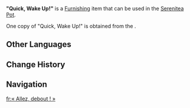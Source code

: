 {{Furnishing Infobox
|id             = 373191
|image          = Item Quick, Wake Up!.png
|category       = Landscape
|subcategory    = Special Object
|quality        = 4
|adeptal_energy = 90
|load           = 95
|reduced_load   = 71
|description    = The exquisite and delicate [[Saurian]] egg model was specially crafted by [[Tubby]] at [[Paimon]]'s request to commemorate your experiences on the [[Isle of Tozoz]].<br>For the little life inside the egg, and for the little one, may you continue to travel, explore, and witness the beauty of this world!
|source1        = [[The Lone Isle Named Night]]
|limited        = 1
}}
'''"Quick, Wake Up!"''' is a [[Furnishing]] item that can be used in the [[Serenitea Pot]].

One copy of "Quick, Wake Up!" is obtained from the {{Quest|The Lone Isle Named Night}}.

==Other Languages==
{{Other Languages
|en       = "Quick, Wake Up!"
|zhs      = 「快快醒来」
|zhs_rm   = 
|zht      = 「快快醒來」
|zht_rm   = 
|zh_tl    = 
|ja       = 「はやく起きて！」
|ja_rm    = 
|ja_tl    = 
|ko       = 「어서 깨어나렴」
|ko_tl    = 
|es       = Despiértate ya
|es_tl    = Wake Up Now
|fr       = « Allez, debout ! »
|fr_tl    = "Come On, Wake Up!"
|ru       = «Просыпайся скорее!»
|ru_tl    = 
|th       = "รีบตื่นเร็วเข้า"
|th_rm    = 
|th_tl    = 
|vi       = "Mau Dậy Đi!"
|vi_tl    = 
|de       = „Hallo Wach“
|de_tl    = 
|id       = "Cepatlah Menetas!"
|id_tl    = "Hurry Up and Hatch!"
|pt       = "Rápido, Acorde!"
|pt_tl    = 
|tr       = "Çabuk, Uyan!"
|tr_tl    = 
|it       = Dai, svegliati!
|it_tl    = 
}}

==Change History==
{{Change History|5.2}}

==Navigation==
{{Furnishing Navbox|exterior}}

[[fr:« Allez, debout ! »]]